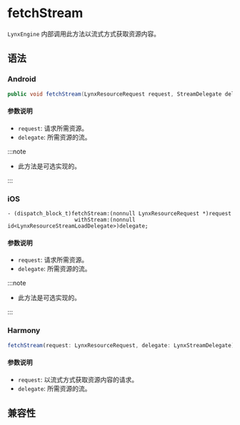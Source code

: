 # fetchStream

`LynxEngine` 内部调用此方法以流式方式获取资源内容。

## 语法

### Android

```java
public void fetchStream(LynxResourceRequest request, StreamDelegate delegate);
```

#### 参数说明

- `request`: 请求所需资源。
- `delegate`: 所需资源的流。

:::note

- 此方法是可选实现的。

:::

### iOS

```objc
- (dispatch_block_t)fetchStream:(nonnull LynxResourceRequest *)request
                     withStream:(nonnull id<LynxResourceStreamLoadDelegate>)delegate;
```

#### 参数说明

- `request`: 请求所需资源。
- `delegate`: 所需资源的流。

:::note

- 此方法是可选实现的。

:::

### Harmony

```typescript
fetchStream(request: LynxResourceRequest, delegate: LynxStreamDelegate): void;
```

#### 参数说明

- `request`: 以流式方式获取资源内容的请求。
- `delegate`: 所需资源的流。

## 兼容性


<LegacyCompatTable metadata="lynx-native-api/lynx-generic-resource-fetcher/fetch-stream" />